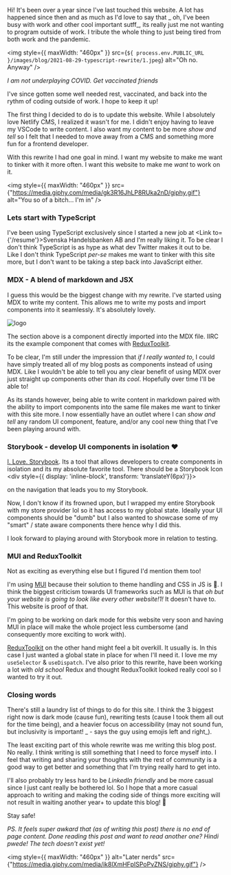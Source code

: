 
<div>

Hi! It's been over a year since I've last touched this website. A lot has happened since then and as much as I'd love to say that _ oh, I've been busy with work and other cool important sutff_, its really just me not wanting to program outside of work. I tribute the whole thing to just being tired from both work and the pandemic.

<img
  style={{
    maxWidth: "460px"
  }}
  src={`${
    process.env.PUBLIC_URL
  }/images/blog/2021-08-29-typescript-rewrite/1.jpeg`}
  alt="Oh no. Anyway"
/>

_I am not underplaying COVID. Get vaccinated friends_

I've since gotten some well needed rest, vaccinated, and back into the rythm of coding outside of work. I hope to keep it up!

The first thing I decided to do is to update this website. While I absolutely love Netlify CMS, I realized it wasn't for me. I didn't enjoy having to leave my VSCode to write content. I also want my content to be more _show and tell_ so I felt that I needed to move away from a CMS and something more fun for a frontend developer.

With this rewrite I had one goal in mind. I want my website to make me want to tinker with it more often. I want this website to make me _want_ to work on it.

<img
  style={{
    maxWidth: "460px"
  }}
  src={"https://media.giphy.com/media/gk3R16JhLP8RUka2nD/giphy.gif"}
  alt="You so of a bitch... I'm in"
/>

### Lets start with TypeScript

I've been using TypeScript exclusively since I started a new job at <Link to={'/resume'}>Svenska Handelsbanken AB</Link> and I'm really liking it. To be clear I don't think TypeScript is as hype as what dev Twitter makes it out to be. Like I don't think TypeScript _per-se_ makes me want to tinker with this site more, but I don't want to be taking a step back into JavaScript either.

### MDX - A blend of markdown and JSX

I guess this would be the biggest change with my rewrite. I've started using MDX to write my content. This allows me to write my posts and import components into it seamlessly. It's absolutely lovely.

<div
  style={{
    border: `1px solid ${theme.palette.portfolio.altGrey}`,
    padding: theme.spacing(8),
    borderRadius: theme.shape.borderRadius,
    display: "flex",
    flexDirection: "column",
    alignItems: "center"
  }}
>
  <img
    src={logo}
    style={{
      height: "40vmin",
      pointerEvents: "none"
    }}
    alt="logo"
  />
  <Counter />
</div>

The section above is a component directly imported into the MDX file. IIRC its the example component that comes with [ReduxToolkit](https://redux-toolkit.js.org/).

To be clear, I'm still under the impression that _if I really wanted to_, I could have simply treated all of my blog posts as components instead of using MDX. Like I wouldn't be able to tell you any clear benefit of using MDX over just straight up components other than _its cool_. Hopefully over time I'll be able to!

As its stands however, being able to write content in markdown paired with the ability to import components into the same file makes me want to tinker with this site more. I now essentially have an outlet where I can _show and tell_ any random UI component, feature, and/or any cool new thing that I've been playing around with.

### Storybook - develop UI components in isolation ❤️

[I. Love. Storybook](https://storybook.js.org/). Its a tool that allows developers to create components in isolation and its my absolute favorite tool. There should be a Storybook Icon <div style={{ display: 'inline-block', transform: 'translateY(6px)'}}><StorybookIcon /></div> on the navigation that leads you to my Storybook.

Now, I don't know if its frowned upon, but I wrapped my entire Storybook with my store provider lol so it has access to my global state. Ideally your UI components should be "dumb" but I also wanted to showcase some of my "smart" / state aware components there hence why I did this.

I look forward to playing around with Storybook more in relation to testing.

### MUI and ReduxToolkit

Not as exciting as everything else but I figured I'd mention them too!

I'm using [MUI](https://mui.com) because their solution to theme handling and CSS in JS is 💯. I think the biggest criticism towards UI frameworks such as MUI is that _oh but your website is going to look like every other website!1!_ It doesn't have to. This website is proof of that.

I'm going to be working on dark mode for this website very soon and having MUI in place will make the whole project less cumbersome (and consequently more exciting to work with).

[ReduxToolkit](https://redux-toolkit.js.org/) on the other hand might feel a bit overkill. It usually is. In this case I just wanted a global state in place for when I'll need it. I love me my `useSelector` &amp; `useDispatch`. I've also prior to this rewrite, have been working a lot with _old school_ Redux and thought ReduxToolkit looked really cool so I wanted to try it out.

### Closing words

There's still a laundry list of things to do for this site. I think the 3 biggest right now is dark mode (cause fun), rewriting tests (cause I took them all out for the time being), and a heavier focus on accessibility (may not sound fun, but inclusivity is important! _ - says the guy using emojis left and right_).

The least exciting part of this whole rewrite was me writing this blog post. No really. I think writing is still something that I need to force myself into. I feel that writing and sharing your thoughts with the rest of community is a good way to get better and something that I'm trying really hard to get into.

I'll also probably try less hard to be _LinkedIn friendly_ and be more casual since I just cant really be bothered lol. So I hope that a more casual approach to writing and making the coding side of things more exciting will not result in waiting another year+ to update this blog! 💩

Stay safe!

_PS. It feels super awkard that (as of writing this post) there is no end of page content. Done reading this post and want to read another one? Hindi pwede! The tech doesn't exist yet!_

<img
  style={{ maxWidth: "460px" }}
  alt="Later nerds"
  src={"https://media.giphy.com/media/ik8lXmHFpISPoPvZNS/giphy.gif"}
/>

</div>
